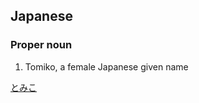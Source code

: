 ==Japanese==
{{ja-kanjitab|東|実|子}}

===Proper noun===
{{ja-pos|proper|とみこ}}
# Tomiko, a female Japanese given name

[[Category:Japanese female given names|とみこ]]